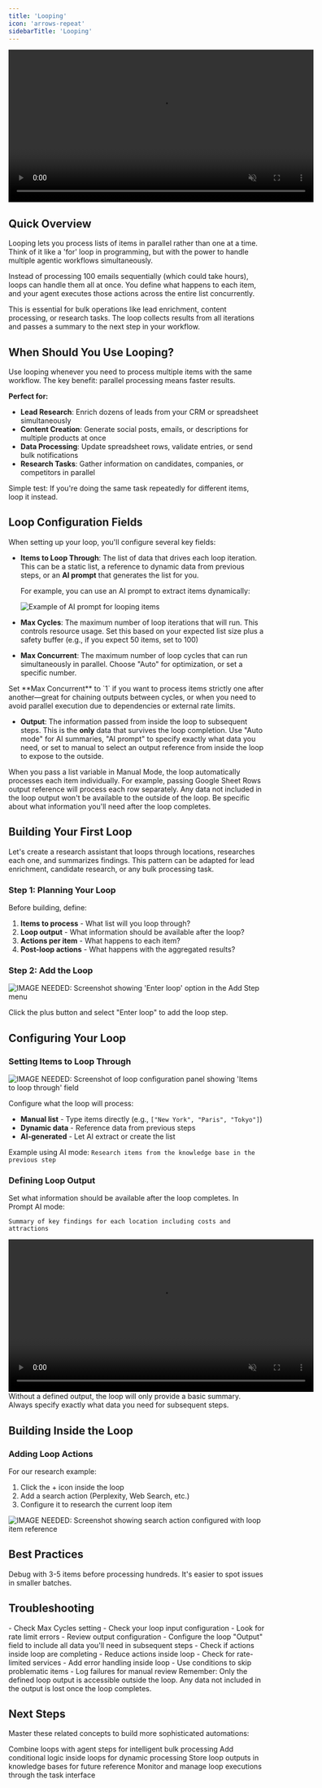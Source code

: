 ```yaml
---
title: 'Looping'
icon: 'arrows-repeat'
sidebarTitle: 'Looping'
---
```


<div style={{ display: 'flex', justifyContent: 'center', margin: '2rem 0' }}>
  <div className="video-card">
    <video
      src="https://lindy-docs-content.nyc3.digitaloceanspaces.com/Looping.mp4"
      width="600"
      autoPlay
      muted
      loop
      playsInline
      style={{ display: 'block', width: '100%', borderRadius: '16px' }}
    />
  </div>
</div>

## Quick Overview

Looping lets you process lists of items in parallel rather than one at a time. Think of it like a 'for' loop in programming, but with the power to handle multiple agentic workflows simultaneously.

Instead of processing 100 emails sequentially (which could take hours), loops can handle them all at once. You define what happens to each item, and your agent executes those actions across the entire list concurrently.

This is essential for bulk operations like lead enrichment, content processing, or research tasks. The loop collects results from all iterations and passes a summary to the next step in your workflow.

## When Should You Use Looping?

Use looping whenever you need to process multiple items with the same workflow. The key benefit: parallel processing means faster results.

**Perfect for:**

- **Lead Research**: Enrich dozens of leads from your CRM or spreadsheet simultaneously
- **Content Creation**: Generate social posts, emails, or descriptions for multiple products at once
- **Data Processing**: Update spreadsheet rows, validate entries, or send bulk notifications
- **Research Tasks**: Gather information on candidates, companies, or competitors in parallel

<Tip>
Simple test: If you're doing the same task repeatedly for different items, loop it instead.
</Tip>


## Loop Configuration Fields

When setting up your loop, you'll configure several key fields:

- **Items to Loop Through**: The list of data that drives each loop iteration. This can be a static list, a reference to dynamic data from previous steps, or an **AI prompt** that generates the list for you.

  For example, you can use an AI prompt to extract items dynamically:
  <Frame>
    <img src="/lindy-brand-assets/looping-prompt1.png" alt="Example of AI prompt for looping items" />
  </Frame>

- **Max Cycles**: The maximum number of loop iterations that will run. This controls resource usage. Set this based on your expected list size plus a safety buffer (e.g., if you expect 50 items, set to 100)
- **Max Concurrent**: The maximum number of loop cycles that can run simultaneously in parallel. Choose "Auto" for optimization, or set a specific number.

<Tip>
Set **Max Concurrent** to `1` if you want to process items strictly one after another—great for chaining outputs between cycles, or when you need to avoid parallel execution due to dependencies or external rate limits.
</Tip>

- **Output**: The information passed from inside the loop to subsequent steps. This is the **only** data that survives the loop completion. Use "Auto mode" for AI summaries, "AI prompt" to specify exactly what data you need, or set to manual to select an output reference from inside the loop to expose to the outside.

<Tip>
When you pass a list variable in Manual Mode, the loop automatically processes each item individually. For example, passing Google Sheet Rows output reference will process each row separately.
</Tip>

<Warning>
Any data not included in the loop output won't be available to the outside of the loop. Be specific about what information you'll need after the loop completes.
</Warning>

## Building Your First Loop

Let's create a research assistant that loops through locations, researches each one, and summarizes findings. This pattern can be adapted for lead enrichment, candidate research, or any bulk processing task.

### Step 1: Planning Your Loop

Before building, define:
1. **Items to process** - What list will you loop through?
2. **Loop output** - What information should be available after the loop?
3. **Actions per item** - What happens to each item?
4. **Post-loop actions** - What happens with the aggregated results?

### Step 2: Add the Loop

<Frame>
  <img src="/lindy-brand-assets/add_step_enter_loop.png" alt="IMAGE NEEDED: Screenshot showing 'Enter loop' option in the Add Step menu" />
</Frame>

Click the plus button and select "Enter loop" to add the loop step.


## Configuring Your Loop

### Setting Items to Loop Through

<Frame>
  <img src="/lindy-brand-assets/loop-items-configuration.png" alt="IMAGE NEEDED: Screenshot of loop configuration panel showing 'Items to loop through' field" />
</Frame>

Configure what the loop will process:
- **Manual list** - Type items directly (e.g., `["New York", "Paris", "Tokyo"]`)
- **Dynamic data** - Reference data from previous steps
- **AI-generated** - Let AI extract or create the list

Example using AI mode: `Research items from the knowledge base in the previous step`

### Defining Loop Output

Set what information should be available after the loop completes. In Prompt AI mode:

```
Summary of key findings for each location including costs and attractions
```
<div style={{ display: 'flex', justifyContent: 'center', margin: '2rem 0' }}>
  <div className="video-card">
    <video
      src="/lindy-brand-assets/loop-output-configuration.mp4"
      width="600"
      autoPlay
      muted
      loop
      playsInline
      style={{ display: 'block', width: '100%', borderRadius: '16px' }}
    />
  </div>
</div>

<Tip>
Without a defined output, the loop will only provide a basic summary. Always specify exactly what data you need for subsequent steps.
</Tip>


## Building Inside the Loop

### Adding Loop Actions

For our research example:
1. Click the + icon inside the loop
2. Add a search action (Perplexity, Web Search, etc.)
3. Configure it to research the current loop item

<Frame>
  <img src="/lindy-brand-assets/loop-search-configuration.png" alt="IMAGE NEEDED: Screenshot showing search action configured with loop item reference" />
</Frame>


## Best Practices

<AccordionGroup>
  <Accordion title="Test with Small Lists">
    Debug with 3-5 items before processing hundreds. It's easier to spot issues in smaller batches.
  </Accordion>
</AccordionGroup>


## Troubleshooting

<AccordionGroup>
  <Accordion title="Loop Not Processing All Items">
    - Check Max Cycles setting
    - Check your loop input configuration
    - Look for rate limit errors
  </Accordion>
  
  <Accordion title="Missing Data After Loop">
    - Review output configuration
    - Configure the loop "Output" field to include all data you'll need in subsequent steps
    - Check if actions inside loop are completing
  </Accordion>
  
  <Accordion title="Slow Performance">
    - Reduce actions inside loop
    - Check for rate-limited services
  </Accordion>
  
  <Accordion title="Errors in Specific Items">
    - Add error handling inside loop
    - Use conditions to skip problematic items
    - Log failures for manual review
  </Accordion>
</AccordionGroup>

<Warning>
Remember: Only the defined loop output is accessible outside the loop. Any data not included in the output is lost once the loop completes.
</Warning>


## Next Steps

Master these related concepts to build more sophisticated automations:

<CardGroup cols={2}>
  <Card title="Agent Steps" href="/fundamentals/lindy-101/ai-agents" icon="brain-circuit">
Combine loops with agent steps for intelligent bulk processing
  </Card>
  <Card title="Conditions" href="/fundamentals/lindy-101/conditions" icon="network-wired">
    Add conditional logic inside loops for dynamic processing
  </Card>
  <Card title="Knowledge Base" href="/fundamentals/lindy-101/knowledge-base" icon="database">
    Store loop outputs in knowledge bases for future reference
  </Card>
  <Card title="Tasks" href="/fundamentals/lindy-101/tasks" icon="book">
    Monitor and manage loop executions through the task interface
  </Card>
</CardGroup>